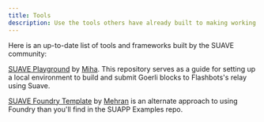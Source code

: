 ```yaml
---
title: Tools
description: Use the tools others have already built to making working on SUAVE easy.
---
```



Here is an up-to-date list of tools and frameworks built by the SUAVE community:

<List>

[SUAVE Playground](https://github.com/halo3mic/suave-playground) by [Miha](https://twitter.com/MihaLotric). This repository serves as a guide for setting up a local environment to build and submit Goerli blocks to Flashbots's relay using Suave.

[SUAVE Foundry Template](https://github.com/mehranhydary/suave-template) by [Mehran](https://twitter.com/mehranhydary) is an alternate approach to using Foundry than you'll find in the SUAPP Examples repo.

</List>